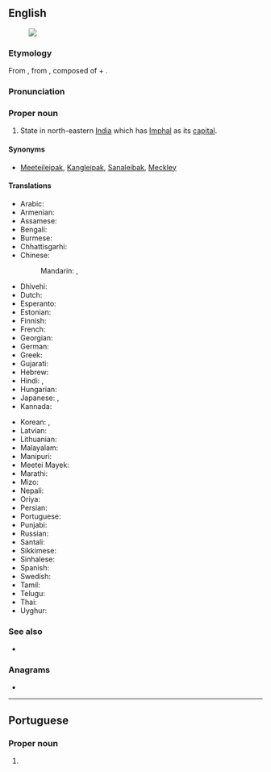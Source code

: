 ==English==
{{wikipedia}}
[[Image:Manipur in India.svg|thumb|]]

===Etymology===
From {{bor|en|hi|मणिपूर}}, from {{der|en|sa|मणिपूर|lit=abundance of jewels}}, composed of {{m|sa|मणि||jewel}} + {{m|sa|पूर||abundance}}.

===Pronunciation===
{{IPA|en|/ˌmənɪpʊɹ/}}

===Proper noun===
{{en-proper noun}}

# State in north-eastern [[India]] which has [[Imphal]] as its [[capital]].

====Synonyms====
* {{q|historic names}} [[Meeteileipak]], [[Kangleipak]], [[Sanaleibak]], [[Meckley]]

====Translations====
{{trans-top|Manipur, India}}
* Arabic: {{t|ar|مَانِيبُور|m|tr=manibūr}}
* Armenian: {{t|hy|Մանիպուր}}
* Assamese: {{t|as|মণিপুৰ}}
* Bengali: {{t|bn|মণিপুর}}
* Burmese: {{t|my|မဏိပူရ|sc=Mymr}}
* Chhattisgarhi: {{t-needed|hne}}
* Chinese:
*: Mandarin: {{t|cmn|曼尼普爾邦|tr=Běndìzhìlǐ|sc=Hani}}, {{t|cmn|曼尼普尔邦|tr=Mànnípǔ'ěr-bāng|sc=Hani}}
* Dhivehi: {{t|dv|މަނިޕޫރު|sc=Thaa}}
* Dutch: {{t+|nl|Manipur}}
* Esperanto: {{t|eo|Manipuro}}
* Estonian: {{t|et|Manipur}}
* Finnish: {{t|fi|Manipur}}
* French: {{t+|fr|Manipur}}
* Georgian: {{t|ka|მანიპური}}
* German: {{t+|de|Manipur}}
* Greek: {{t+|el|Μανιπούρ}}
* Gujarati: {{t|gu|મણિપુર}}
* Hebrew: {{t|he|מאניפור}}
* Hindi: {{t+|hi|मणिपूर}}, {{t+|hi|मणिपुर}}
* Hungarian: {{t+|hu|Manipur}}
* Japanese: {{t|ja|マニプル州|tr=Manipuru-shū}}, {{t|ja|マニプル|tr=Manipuru}}
* Kannada: {{t+|kn|ಮಣಿಪುರ|sc=Knda}}
{{trans-mid}}
* Korean: {{t|ko|^마니푸르 주}}, {{t|ko|^마니푸르}}
* Latvian: {{t|lv|Manipura}}
* Lithuanian: {{t|lt|Manipuras}}
* Malayalam: {{t|ml|മണിപ്പൂർ|sc=Mlym}}
* Manipuri: {{t|mni|মণিপুর|tr=maṇipur|sc=Beng}}
* Meetei Mayek: {{t+|mni|ꯃꯅꯤꯄꯨꯔ}}
* Marathi: {{t|mr|मणिपूर}}
* Mizo: {{t-needed|lus}}
* Nepali: {{t|ne|मणिपुर}}
* Oriya: {{t|or|ମଣିପୁର}}
* Persian: {{t|fa|مانی‌پور}}
* Portuguese: {{t+|pt|Manipur|m}}
* Punjabi: {{t|pa|ਮਨੀਪੁਰ}}
* Russian: {{t+|ru|Манипу́р|m}}
* Santali: {{t-needed|sat}}
* Sikkimese: {{t-needed|sip}}
* Sinhalese: {{t-needed|si}}
* Spanish: {{t|es|Manipur}}
* Swedish: {{t|sv|Manipur}}
* Tamil: {{t+|ta|மணிப்பூர்|sc=Taml}}
* Telugu: {{t+|te|మణిపూర్}}
* Thai: {{t|th|รัฐมณีปุระ|tr=rát máneebpùrá}}
* Uyghur: {{t|ug|مونىپۇر}}
{{trans-bottom}}

===See also===
* {{list:states of India/en}}

===Anagrams===
* {{anagrams|en|a=aimnpru|Purnima}}

----

==Portuguese==

===Proper noun===
{{pt-proper noun|m}}

# {{place|pt|state|in northeastern|c/India|t1=Manipur}}